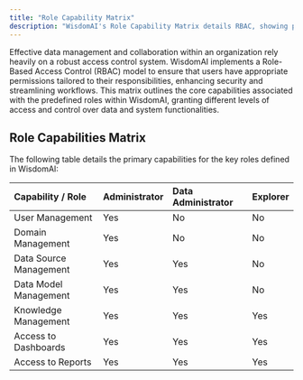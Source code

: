 ```yaml
---
title: "Role Capability Matrix"
description: "WisdomAI's Role Capability Matrix details RBAC, showing permissions for Admin, Data Admin, & Explorer roles. Manage access & security efficiently."
---
```


Effective data management and collaboration within an organization rely heavily on a robust access control system. WisdomAI implements a Role-Based Access Control (RBAC) model to ensure that users have appropriate permissions tailored to their responsibilities, enhancing security and streamlining workflows. This matrix outlines the core capabilities associated with the predefined roles within WisdomAI, granting different levels of access and control over data and system functionalities.

## Role Capabilities Matrix

The following table details the primary capabilities for the key roles defined in WisdomAI:

| **Capability / Role**  | **Administrator** | **Data Administrator** | **Explorer** |
| :------------------------- | :------------ | :----------------- | :------- |
| User Management            | Yes           | No                 | No       |
| Domain Management          | Yes           | No                 | No       |
| Data Source Management     | Yes           | Yes                | No       |
| Data Model Management      | Yes           | Yes                | No       |
| Knowledge Management       | Yes           | Yes                | Yes      |
| Access to Dashboards       | Yes           | Yes                | Yes      |
| Access to Reports          | Yes           | Yes                | Yes      |